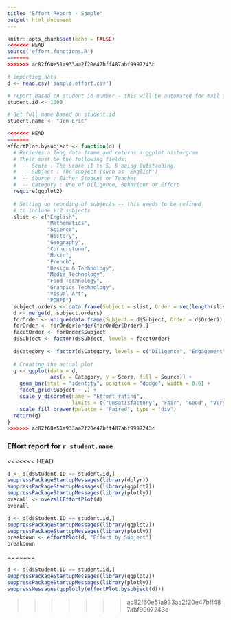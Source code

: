 ```yaml
---
title: "Effort Report - Sample"
output: html_document
---
```


``` r
knitr::opts_chunk$set(echo = FALSE)
<<<<<<< HEAD
source('effort.functions.R')
=======
>>>>>>> ac82f60e51a933aa2f20e47bff487abf9997243c
```

``` r
# importing data
d <- read.csv('sample.effort.csv')

# report based on student id number - this will be automated for mail out
student.id <- 1000

# Get full name based on student.id
student.name <- "Jen Eric"
```

```r

<<<<<<< HEAD
=======
effortPlot.bysubject <- function(d) {
  # Recieves a long data frame and returns a ggplot historgram
  # Their must be the following fields:
  #  -- Score : The score (1 to 5, 5 being Outstanding)
  #  -- Subject : The subject (such as 'English')
  #  -- Source : Either Student or Teacher
  #  -- Category : One of Diligence, Behaviour or Effort
  require(ggplot2)
  
  # Setting up reording of subjects -- this needs to be refined 
  # to include Y12 subjects
  slist <- c("English",
             "Mathematics",
             "Science",
             "History",
             "Geography",
             "Cornerstone",
             "Music",
             "French",
             "Design & Technology",
             "Media Technology",
             "Food Technology",
             "Grahpics Technology",
             "Visual Art",
             "PDHPE")
  subject.orders <- data.frame(Subject = slist, Order = seq(length(slist)))
  d <- merge(d, subject.orders)
  forOrder <- unique(data.frame(Subject = d$Subject, Order = d$Order))
  forOrder <- forOrder[order(forOrder$Order),]
  facetOrder <- forOrder$Subject
  d$Subject <- factor(d$Subject, levels = facetOrder)
  
  d$Category <- factor(d$Category, levels = c("Diligence", "Engagement", "Behaviour"))
  
  # Creating the actual plot
  g <- ggplot(data = d, 
              aes(x = Category, y = Score, fill = Source)) + 
    geom_bar(stat = "identity", position = "dodge", width = 0.6) +
    facet_grid(Subject ~ .) +
    scale_y_discrete(name = "Effort rating", 
                     limits = c("Unsatisfactory", "Fair", "Good", "Very Good", "Outstanding")) +
    scale_fill_brewer(palette = "Paired", type = "div")
  return(g)
}
>>>>>>> ac82f60e51a933aa2f20e47bff487abf9997243c
```


### Effort report for `r student.name`
<<<<<<< HEAD
``` r
d <- d[d$Student.ID == student.id,]
suppressPackageStartupMessages(library(dplyr))
suppressPackageStartupMessages(library(ggplot2))
suppressPackageStartupMessages(library(plotly))
overall <- overallEffortPlot(d)
overall
```

\nbsp

``` r
d <- d[d$Student.ID == student.id,]
suppressPackageStartupMessages(library(ggplot2))
suppressPackageStartupMessages(library(plotly))
breakdown <- effortPlot(d, "Effort by Subject")
breakdown
```
=======


``` r
d <- d[d$Student.ID == student.id,]
suppressPackageStartupMessages(library(ggplot2))
suppressPackageStartupMessages(library(plotly))
suppressMessages(ggplotly(effortPlot.bysubject(d)))
```
>>>>>>> ac82f60e51a933aa2f20e47bff487abf9997243c
